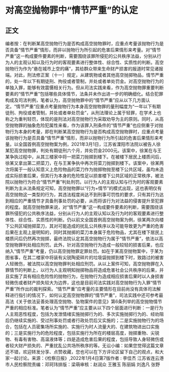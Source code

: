 # 对高空抛物罪中“情节严重”的认定
## 正文
编者按：在判断某高空抛物行为是否构成高空抛物罪时，应重点考量该抛物行为是否具备“情节严重”情形，而非以抛物行为所引起的危害后果情形来考量。对“情节严重”这一构成要件要素的判断，需要围绕该罪所侵犯的公共秩序法益，分别从行为人的主观认知以及行为时的客观要素进行整体性、综合性、实质性的判断。高空抛物行为作为“悬在城市上空的痛”，其给群众带来生命财产损害的报道时常见诸报端。对此，刑法修正案（十一）规定，从建筑物或者其他高空抛掷物品，情节严重的，处一年以下有期徒刑、拘役或者管制，并处或者单处罚金。对高空抛物行为的单独入罪，能够有效震慑相关行为。但从司法实践来看，作为高空抛物罪重要判断要素的“情节严重”包括哪些具体情节，法条并未作出进一步的明确细化。结合犯罪构成及司法判例，笔者认为，高空抛物罪中的“情节严重”应从以下几方面认定。“情节严重”应重点考量抛物行为本身高空抛物罪的量刑幅度为“一年以下有期徒刑、拘役或者管制，并处或者单处罚金”，从刑法理论上属于轻罪，在学术上也称之为重判轻罚，体现的是刑法对高空抛物行为采取劝导为主的原则。同时，从高空抛物罪的抽象危险犯属性来看，作为该罪入刑条件的“情节严重”也应侧重于对抛物行为本身的考量，即在判断某高空抛物行为是否构成高空抛物罪时，应重点考量该抛物行为是否具备“情节严重”情形，而非以抛物行为所引起的危害后果情形来考量。以全国首例高空抛物案为例，2021年3月1日，江苏省溧阳市法院以被告人徐某犯高空抛物罪，判处有期徒刑六个月，并处罚金2000元。该案中，徐某在与王某争执过程中，从其三楼家中将一把菜刀抛掷到楼下。在被楼下居民上楼质问后，徐某又拿出第二把菜刀，在与王某争执中再次将菜刀抛掷到楼下。该案中，徐某两次将属于一般认知意义上危险物品的菜刀作为抛掷物抛至楼下公共区域，虽均未造成实际损害后果，但其行为本身的危险性足以损害楼下公共区域的正常秩序，被法院以抛物行为符合“情节严重”判处刑罚。以行为人的主观认知与行为时的客观要素判断为主从法条规定可知，高空抛物罪以“行为+情节”的模式出现，这也表明仅有高空抛物这一类型的行为，其违法程度尚达不到刑事可罚性的要求，只有其行为达到相应的严重情节才具备刑事处罚的必要，从而将该行为对法益的侵害提升至犯罪的程度。就高空抛物罪来说，对“情节严重”这一构成要件要素的判断，需要围绕该罪所侵犯的公共秩序法益，分别从行为人的主观认知以及行为时的客观要素进行整体性、综合性、实质性的判断。仍以前文全国首例高空抛物案为例，徐某两次向楼下公共区域抛掷菜刀，其对可能造成的扰乱公共秩序以及可能导致更为严重的危害后果在主观上是明知的，同时其抛掷的菜刀本身属于危险物品，尤其在楼下居民上楼质问后仍然再次抛掷，最终法院认定其高空抛物行为属于“情节严重”，依法以高空抛物罪判处相应刑罚。此外，针对高空抛物行为造成一般较轻的损害后果，也应纳入“情节严重”考量，仍以高空抛物罪定罪处罚。如在于某高空抛物案中，于某为图省事，在其二楼家中将装有尖锐陶瓷碎片的垃圾袋抛掷到楼下时，致路过的被害人轻微伤，被法院以高空抛物罪判处相应刑罚。从以上案件可知，高空抛物罪在入罪情节的判断上，以行为人主观明知抛掷物品将造成危害社会公共秩序的后果，并且实施了具有相应危险性的抛物行为，在抛物行为造成相应损害后果时以人身损害轻微伤或者财产损失较大为边界，这也是目前司法实践对高空抛物行为入罪“情节严重”所作出的裁判探索。“情节严重”应考量的主要情形在目前尚没有具体司法解释进行指引的情况下，如何认定高空抛物罪的“情节严重”，司法实践中还可参考最高法《关于依法妥善处理高空抛物、坠物案件的意见》第6条列举的高空抛物情节严重的相应标准。笔者认为“情节严重”应主要从以下四个层面进行判断：一是行为人主观恶性程度，包括为发泄情绪实施抛掷行为的、多次实施抛掷行为的、经劝阻后仍继续实施的、受过刑事处罚或者行政处罚后又实施的；二是实施抛物行为的场合，包括在人员密集场所实施的、实施行为时人流量大的、在建筑物进出口实施的；三是实施行为的危险程度，包括实施行为所在的楼层高度，抛掷重物、尖锐物、有毒有害物、高温液体等；四是造成危害后果的程度，包括导致人身轻微伤或者较大财产损失的、严重扰乱公共场所秩序的等。无讼小编：如果您觉得这篇文章还不错，欢迎转发分享、点赞收藏，您也可以在下方评论区留下自己的观点，和大家一起讨论。来源：《检察日报》,2022年1月4日第7版作者 :   李佳杰 江苏省连云港市人民检察院责编：邓珂玮排版：梁萌审核：赵润众 王雅玉 陈丽娟 刘逸凡 张野